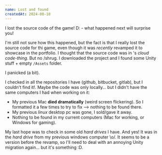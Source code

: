 ```yaml
---
name: Lost and found
createdAt: 2024-08-10
---
```


I lost the source code of the game! D: - what happened next will surprise you!

I'm still not sure how this happened, but the fact is that I really lost the source code for thi game, even though it was _recently_ revamped it to showcase in the portfolio.
I thought that the source code was in [](framework/unity)'s _cloud code-thing_. But no /shrug. I downloaded the project and I found some Unity stuff + empty `/Assets` folder.

I panicked (a bit).

I checked in all the repositories I have (github, bitbucket, gitlab), but I couldn't find it!. Maybe the code was only locally... but I didn't have the same computers I had when working on it:

- My previous Mac **died dramatically** (weird screen flickering). So I formatted it a few times to try to fix --> nothing to be found there.
- My previous _linux_ desktop pc was gone, I sold/gave it away.
- Nothing to be found in my current computers (Mac for working, or Windows for gaming).

My last hope was to check in some old _hard drives_ I have. And yes! It was in the _hard drive_ from my previous windows computer \o/.
It seems to be a version before the revamp, so I'll need to deal with an annoying Unity migration again... but it's something :D.
